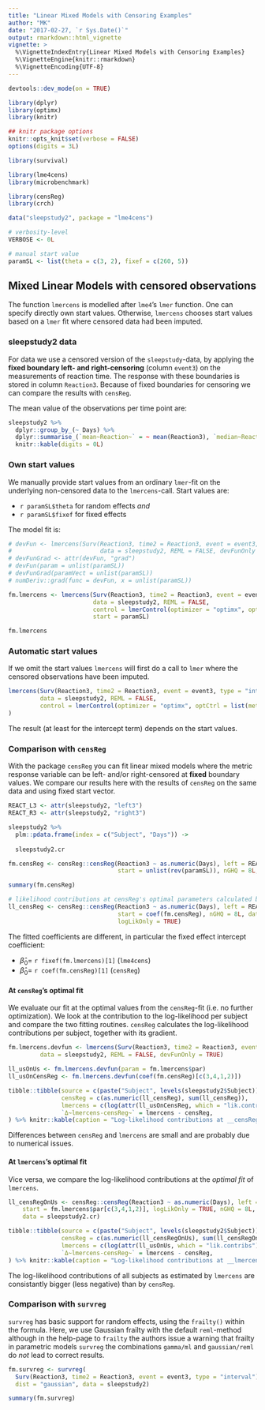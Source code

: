```yaml
---
title: "Linear Mixed Models with Censoring Examples"
author: "MK"
date: "2017-02-27, `r Sys.Date()`"
output: rmarkdown::html_vignette
vignette: >
  %\VignetteIndexEntry{Linear Mixed Models with Censoring Examples}
  %\VignetteEngine{knitr::rmarkdown}
  %\VignetteEncoding{UTF-8}
---
```



```r

devtools::dev_mode(on = TRUE)

library(dplyr)
library(optimx)
library(knitr)

## knitr package options
knitr::opts_knit$set(verbose = FALSE)
options(digits = 3L)

library(survival)

library(lme4cens)
library(microbenchmark)

library(censReg)
library(crch)

data("sleepstudy2", package = "lme4cens")

# verbosity-level
VERBOSE <- 0L

# manual start value
paramSL <- list(theta = c(3, 2), fixef = c(260, 5))
```



## Mixed Linear Models with censored observations

The function `lmercens` is modelled after `lme4`'s `lmer` function.
One can specify directly own start values. Otherwise, `lmercens` chooses start values based on a `lmer` fit where censored data had been imputed.


### sleepstudy2 data
For data we use a censored version of the `sleepstudy`-data,
by applying the __fixed boundary left- and right-censoring__ (column `event3`) on the measurements of reaction time.
The response with these boundaries is stored in column `Reaction3`.
Because of fixed boundaries for censoring we can compare the results with `censReg`.

The mean value of the observations per time point are:

```r
sleepstudy2 %>%
  dplyr::group_by_(~ Days) %>%
  dplyr::summarise_(`mean~Reaction~` = ~ mean(Reaction3), `median~Reaction~` = ~ median(Reaction3)) %>% 
  knitr::kable(digits = 0L)
```



### Own start values
We manually provide start values from an ordinary `lmer`-fit on the underlying non-censored data to the `lmercens`-call.
Start values are:

* `r paramSL$theta` for random effects _and_
* `r paramSL$fixef` for fixed effects

The model fit is: 
```r

# devFun <- lmercens(Surv(Reaction3, time2 = Reaction3, event = event3, type = "interval") ~ Days + (1|Subject),
#                         data = sleepstudy2, REML = FALSE, devFunOnly = TRUE)
# devFunGrad <- attr(devFun, "grad")
# devFun(param = unlist(paramSL))
# devFunGrad(paramVect = unlist(paramSL))
# numDeriv::grad(func = devFun, x = unlist(paramSL))

fm.lmercens <- lmercens(Surv(Reaction3, time2 = Reaction3, event = event3, type = "interval") ~ Days + (1|Subject),
                        data = sleepstudy2, REML = FALSE,
                        control = lmerControl(optimizer = "optimx", optCtrl = list(method = "L-BFGS-B"), boundary.tol = 0),
                        start = paramSL) 

fm.lmercens
```


### Automatic start values
If we omit the start values `lmercens` will first do a call to `lmer` where the censored observations have been imputed.

```r
lmercens(Surv(Reaction3, time2 = Reaction3, event = event3, type = "interval") ~ Days + (1|Subject),
         data = sleepstudy2, REML = FALSE,
         control = lmerControl(optimizer = "optimx", optCtrl = list(method = "L-BFGS-B"), boundary.tol = 0)
)
```

The result (at least for the intercept term) depends on the start values.




### Comparison with `censReg`

With the package `censReg` you can fit linear mixed models where the metric response variable can be left- and/or right-censored at __fixed__ boundary values.
We compare our results here with the results of `censReg` on the same data and using fixed start vector.

```r

REACT_L3 <- attr(sleepstudy2, "left3")
REACT_R3 <- attr(sleepstudy2, "right3")

sleepstudy2 %>% 
  plm::pdata.frame(index = c("Subject", "Days")) ->
  
  sleepstudy2.cr

fm.censReg <- censReg::censReg(Reaction3 ~ as.numeric(Days), left = REACT_L3, right = REACT_R3,
                               start = unlist(rev(paramSL)), nGHQ = 8L, data = sleepstudy2.cr)

summary(fm.censReg)

# likelihood contributions at censReg's optimal parameters calculated by censReg
ll_censReg <- censReg::censReg(Reaction3 ~ as.numeric(Days), left = REACT_L3, right = REACT_R3,
                               start = coef(fm.censReg), nGHQ = 8L, data = sleepstudy2.cr,
                               logLikOnly = TRUE)
```

The fitted coefficients are different, in particular the fixed effect intercept coefficient:

* ${\hat β}_0 =$ `r fixef(fm.lmercens)[1]` (`lme4cens`)
* ${\hat β}_0 =$ `r coef(fm.censReg)[1]` (`censReg`)




#### At `censReg`'s optimal fit
We evaluate our fit  at the optimal values from the `censReg`-fit (i.e. no further optimization).
We look at the contribution to the log-likelihood per subject and compare the two fitting routines.
`censReg` calculates the log-likelihood contributions per subject, together with its gradient.

```r
fm.lmercens.devfun <- lmercens(Surv(Reaction3, time2 = Reaction3, event = event3, type = "interval") ~ Days + (1|Subject),
         data = sleepstudy2, REML = FALSE, devFunOnly = TRUE)

ll_usOnUs <- fm.lmercens.devfun(param = fm.lmercens$par)
ll_usOnCensReg <- fm.lmercens.devfun(coef(fm.censReg)[c(3,4,1,2)])
```

```r
tibble::tibble(source = c(paste("Subject", levels(sleepstudy2$Subject)), "total"), 
               censReg = c(as.numeric(ll_censReg), sum(ll_censReg)),
               lmercens = c(log(attr(ll_usOnCensReg, which = "lik.contribs")), -ll_usOnCensReg),
               `Δ~lmercens-censReg~` = lmercens - censReg,
) %>% knitr::kable(caption = "Log-likelihood contributions at __censReg__'s optimal values on sleepstudy2-data")
```

Differences between `censReg` and `lmercens` are small and are probably due to numerical issues.



#### At `lmercens`'s optimal fit
Vice versa, we compare the log-likelihood contributions at the _optimal fit_ of `lmercens`.

```r
ll_censRegOnUs <- censReg::censReg(Reaction3 ~ as.numeric(Days), left = REACT_L3, right = REACT_R3,
    start = fm.lmercens$par[c(3,4,1,2)], logLikOnly = TRUE, nGHQ = 8L,
    data = sleepstudy2.cr)
```



```r
tibble::tibble(source = c(paste("Subject", levels(sleepstudy2$Subject)), "total"), 
               censReg = c(as.numeric(ll_censRegOnUs), sum(ll_censRegOnUs)),
               lmercens = c(log(attr(ll_usOnUs, which = "lik.contribs")), -ll_usOnUs),
               `Δ~lmercens-censReg~` = lmercens - censReg,
) %>% knitr::kable(caption = "Log-likelihood contributions at __lmercens__'s optimal values on sleepstudy2-data")
```

The log-likelihood contributions of all subjects as estimated by `lmercens` are consistantly bigger (less negative) than by `censReg`.



### Comparison with `survreg`
`survreg` has basic support for random effects, using the `frailty()` within the formula.
Here, we use Gaussian frailty with the default `reml`-method although
in the help-page to `frailty` the authors issue a warning that frailty in parametric models `survreg` the combinations `gamma/ml` and `gaussian/reml` do _not_ lead to correct results.


```r
fm.survreg <- survreg(
  Surv(Reaction3, time2 = Reaction3, event = event3, type = "interval") ~ Days + frailty(Subject, distribution = "gaussian"),
  dist = "gaussian", data = sleepstudy2)

summary(fm.survreg)
```

